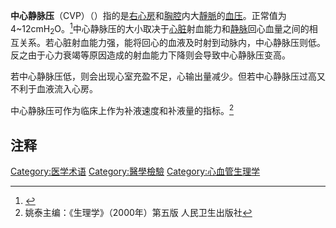 '''中心静脉压'''（CVP）（{{lang-en|central venous pressure}}）指的是[[心脏|右心房]]和[[胸腔|胸腔]]内大[[靜脈|靜脈]]的[[血压|血压]]。正常值为4~12cmH<sub>2</sub>O。<ref>{{Cite book|title = 生理学|last = 王庭槐|first = 朱大年|publisher = 人民卫生出版社|year = 2013|isbn = 9787117171298|location = 北京|pages = 125}}</ref>中心静脉压的大小取决于[[心脏|心脏]]射血能力和[[静脉|静脉]]回心血量之间的相互关系。若心脏射血能力强，能将回心的血液及时射到动脉内，中心静脉压则低。反之由于心力衰竭等原因造成的射血能力下降则会导致中心静脉压变高。

若中心静脉压低，则会出现心室充盈不足，心输出量减少。但若中心静脉压过高又不利于血液流入心房。

中心静脉压可作为临床上作为补液速度和补液量的指标。<ref>姚泰主编：《生理学》（2000年）第五版 人民卫生出版社</ref>

==注释==
<references/>

[[Category:医学术语|Category:医学术语]]
[[Category:醫學檢驗|Category:醫學檢驗]]
[[Category:心血管生理学|Category:心血管生理学]]